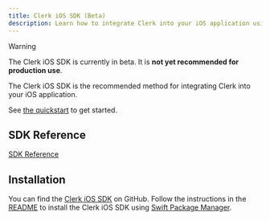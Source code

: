```yaml
---
title: Clerk iOS SDK (Beta)
description: Learn how to integrate Clerk into your iOS application using the Clerk iOS SDK.
---
```


> [!WARNING]
> The Clerk iOS SDK is currently in beta. It is **not yet recommended for production use**.

The Clerk iOS SDK is the recommended method for integrating Clerk into your iOS application.

See [the quickstart](/docs/sdk/ios/quickstart) to get started.

## SDK Reference

[SDK Reference](https://swiftpackageindex.com/clerk/clerk-ios/main/documentation/clerksdk)

## Installation

You can find the [Clerk iOS SDK](https://github.com/clerk/clerk-ios) on GitHub. Follow the instructions in the [README](https://github.com/clerk/clerk-ios?tab=readme-ov-file#-installation) to install the Clerk iOS SDK using [Swift Package Manager](https://developer.apple.com/documentation/xcode/adding-package-dependencies-to-your-app).
